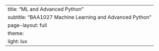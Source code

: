 ---
title: "ML and Advanced Python"
subtitle: "BAA1027 Machine Learning and Advanced Python"
page-layout: full
theme:
  light: lux
---